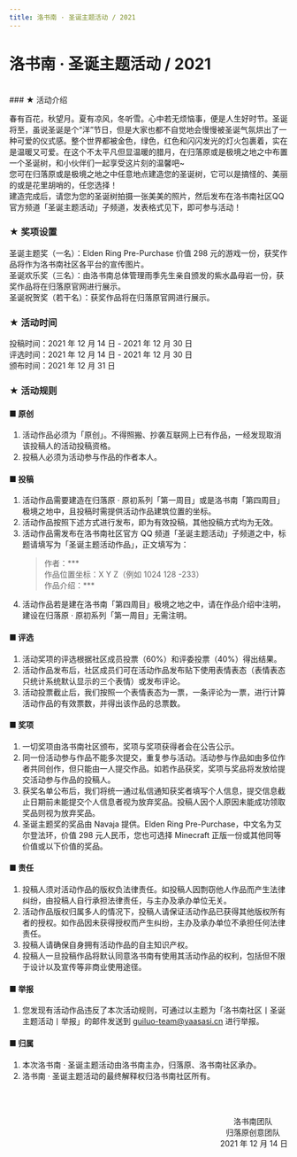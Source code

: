 ```yaml
---
title: 洛书南 · 圣诞主题活动 / 2021
---
```


# 洛书南 · 圣诞主题活动 / 2021

<br />
### ★ 活动介绍

春有百花，秋望月。夏有凉风，冬听雪。心中若无烦恼事，便是人生好时节。圣诞将至，虽说圣诞是个“洋”节日，但是大家也都不自觉地会慢慢被圣诞气氛烘出了一种可爱的仪式感。整个世界都被金色，绿色，红色和闪闪发光的灯火包裹着，实在是温暖又可爱。在这个不太平凡但显温暖的腊月，在归落原或是极境之地之中布置一个圣诞树，和小伙伴们一起享受这片刻的温馨吧&#126;\
您可在归落原或是极境之地之中任意地点建造您的圣诞树，它可以是搞怪的、美丽的或是花里胡哨的，任您选择！\
建造完成后，请您为您的圣诞树拍摄一张美美的照片，然后发布在洛书南社区QQ官方频道「圣诞主题活动」子频道，发表格式见下，即可参与活动！


### ★ 奖项设置

圣诞主题奖（一名）：Elden Ring Pre-Purchase 价值 298 元的游戏一份，获奖作品将作为洛书南社区各平台的宣传图片。\
圣诞欢乐奖（三名）：由洛书南总体管理雨季先生亲自颁发的紫水晶母岩一份，获奖作品将在归落原官网进行展示。\
圣诞祝贺奖（若干名）：获奖作品将在归落原官网进行展示。


### ★ 活动时间

投稿时间：2021 年 12 月 14 日 - 2021 年 12 月 30 日\
评选时间：2021 年 12 月 14 日 - 2021 年 12 月 30 日\
颁布时间：2021 年 12 月 31 日


### ★ 活动规则

#### ■ 原创
1. 活动作品必须为「原创」。不得照搬、抄袭互联网上已有作品，一经发现取消该投稿人的活动投稿资格。
2. 投稿人必须为活动参与作品的作者本人。

#### ■ 投稿
1. 活动作品需要建造在归落原 · 原初系列「第一周目」或是洛书南「第四周目」极境之地中，且投稿时需提供活动作品建筑位置的坐标。
2. 活动作品按照下述方式进行发布，即为有效投稿，其他投稿方式均为无效。
3. 活动作品需发布在洛书南社区官方 QQ 频道「圣诞主题活动」子频道之中，标题请填写为「圣诞主题活动作品」，正文填写为：
    > 作者：&#42;&#42;&#42;\
    > 作品位置坐标：X Y Z（例如 1024 128 -233）\
    > 作品介绍：&#42;&#42;&#42;
4. 活动作品若是建在洛书南「第四周目」极境之地之中，请在作品介绍中注明，建设在归落原 · 原初系列「第一周目」无需注明。

#### ■ 评选
1. 活动奖项的评选根据社区成员投票（60%）和评委投票（40%）得出结果。
2. 活动作品发布后，社区成员们可在活动作品发布贴下使用表情表态（表情表态只统计系统默认显示的三个表情）或发布评论。
3. 活动投票截止后，我们按照一个表情表态为一票，一条评论为一票，进行计算活动作品的有效票数，并得出该作品的总票数。

#### ■ 奖项
1. 一切奖项由洛书南社区颁布，奖项与奖项获得者会在公告公示。
2. 同一份活动参与作品不能多次提交，重复参与活动。活动参与作品如由多位作者共同创作，但只能由一人提交作品。如若作品获奖，奖项与奖品将发放给提交活动参与作品的投稿人。 
3. 获奖名单公布后，我们将统一通过私信通知获奖者填写个人信息，提交信息截止日期前未能提交个人信息者视为放弃奖品。投稿人因个人原因未能成功领取奖品则视为放弃奖品。
4. 圣诞主题奖的奖品由 Navaja 提供。Elden Ring Pre-Purchase，中文名为艾尔登法环，价值 298 元人民币，您也可选择 Minecraft 正版一份或其他同等价值或以下价值的奖品。

#### ■ 责任
1. 投稿人须对活动作品的版权负法律责任。如投稿人因剽窃他人作品而产生法律纠纷，由投稿人自行承担法律责任，与主办及承办单位无关。
2. 活动作品版权归属多人的情况下，投稿人请保证活动作品已获得其他版权所有者的授权。如作品因未获得授权而产生纠纷，主办及承办单位不承担任何法律责任。
3. 投稿人请确保自身拥有活动作品的自主知识产权。 
4. 投稿人一旦投稿作品将默认同意洛书南有使用其活动作品的权利，包括但不限于设计以及宣传等非商业使用途径。 

#### ■ 举报
1. 您发现有活动作品违反了本次活动规则，可通过以主题为「洛书南社区丨圣诞主题活动丨举报」的邮件发送到 guiluo-team@yaasasi.cn 进行举报。

#### ■ 归属
1. 本次洛书南 · 圣诞主题活动由洛书南主办，归落原、洛书南社区承办。
2. 洛书南 · 圣诞主题活动的最终解释权归洛书南社区所有。

<br /><br /><p align="right">洛书南团队&emsp;&emsp;<br />归落原创意团队&emsp;<br />2021 年 12 月 14 日</p>